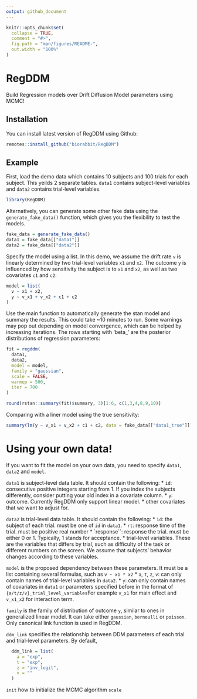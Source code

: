 ```yaml
---
output: github_document
---
```


<!-- README.md is generated from README.Rmd. Please edit that file -->

```r
knitr::opts_chunk$set(
  collapse = TRUE,
  comment = "#>",
  fig.path = "man/figures/README-",
  out.width = "100%"
)
```

# RegDDM

<!-- badges: start -->
<!-- badges: end -->

Build Regression models over Drift Diffusion Model parameters using MCMC! 

## Installation

You can install latest version of RegDDM using Github:

``` r
remotes::install_github("biorabbit/RegDDM")
```

## Example

First, load the demo data which contains 10 subjects and 100 trials for each subject. This yeilds 2 separate tables. `data1` contains subject-level variables and `data2` contains trial-level variables. 

```r
library(RegDDM)

```

Alternatively, you can generate some other fake data using the `generate_fake_data()` function, which gives you the flexibility to test the models.

```r
fake_data = generate_fake_data()
data1 = fake_data[["data1"]]
data2 = fake_data[["data2"]]
```

Specify the model using a list. In this demo, we assume the drift rate `v` is linearly determined by two trial-level variables `x1` and `x2`. The outcome `y` is influenced by how sensitivity the subject is to `x1` and `x2`, as well as two covariates `c1` and `c2`:

```r
model = list(
  v ~ x1 + x2,
  y ~ v_x1 + v_x2 + c1 + c2
)
```

Use the main function to automatically generate the stan model and summary the results. This could take ~10 minutes to run. Some warnings may pop out depending on model convergence, which can be helped by increasing iterations. The rows starting with 'beta_' are the posterior distributions of regression parameters:  
```r
fit = regddm(
  data1,
  data2,
  model = model,
  family = "gaussian",
  scale = FALSE,
  warmup = 500,
  iter = 700
)

round(rstan::summary(fit)$summary, 3)[1:6, c(1,3,4,8,9,10)]
```

Comparing with a liner model using the true sensitivity:
```r
summary(lm(y ~ v_x1 + v_x2 + c1 + c2, data = fake_data[["data1_true"]]))
```



# Using your own data!
If you want to fit the model on your own data, you need to specify `data1`, `data2` and `model`.

`data1` is subject-level data table. It should contain the following:
* `id`: consecutive positive integers starting from 1. If you index the subjects differently, consider putting your old index in a covariate column.
* `y`: outcome. Currently RegDDM only support linear model.
* other covariates that we want to adjust for.

`data2` is trial-level data table. It should contain the following:
* `id`: the subject of each trial. must be one of `id` in `data1`.
* `rt`: response time of the trial. must be positive real number
* `response``: response the trial. must be either 0 or 1. Typically, 1 stands for acceptance.
* trial-level variables. These are the variables that differs by trial, such as difficulty of the task or different numbers on the screen. We assume that subjects' behavior changes according to these variables.

`model` is the proposed dependency between these parameters. It must be a list containing several formulas, such as `v ~ x1 * x2`
* `a`, `t`, `z`, `v`: can only contain names of trial-level variables in `data2`.
* `y`: can only contain names of covariates in `data1` or parameters specified before in the format of `{a/t/z/v}_trial_level_variables`For example `v_x1` for main effect and `v_x1_x2` for interaction term. 

`family` is the family of distribution of outcome `y`, similar to ones in generalized linear model. It can take either `gaussian`, `bernoulli` or `poisson`. Only canonical link function is used in RegDDM.

`ddm_link` specifies the relationship between DDM parameters of each trial and trial-level parameters. By default, 
```r
  ddm_link = list(
    a = "exp",
    t = "exp",
    z = "inv_logit",
    v = ""
  )
```

`init` how to initialize the MCMC algorithm
`scale`






